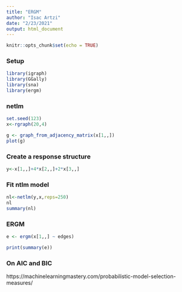 ---
title: "ERGM"
author: "Isac Artzi"
date: "2/23/2021"
output: html_document
---

```{r setup, include=FALSE}
knitr::opts_chunk$set(echo = TRUE)
```

### Setup

```{r set_libs}
library(igraph)
library(GGally)
library(sna)
library(ergm)
```

### netlm

```{r netlm}
set.seed(123)
x<-rgraph(20,4)

g <- graph_from_adjacency_matrix(x[1,,])
plot(g)
```

### Create a response structure

```{r response}

y<-x[1,,]+4*x[2,,]+2*x[3,,]
```

### Fit ntlm model

```{r fit_ntlm}

nl<-netlm(y,x,reps=250)
nl
summary(nl)
```

### ERGM

```{r ergm}
e <- ergm(x[1,,] ~ edges)

print(summary(e))
```

### On AIC and BIC
https://machinelearningmastery.com/probabilistic-model-selection-measures/
